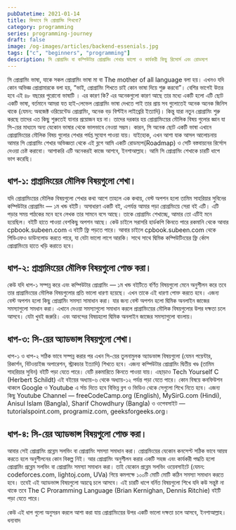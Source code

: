 ```yaml
---
pubDatetime: 2021-01-14
title: কিভাবে সি প্রোগ্রামিং শিখবো?
category: programming
series: programming-journey
draft: false
image: /og-images/articles/backend-essenials.jpg
tags: ["c", "beginners", "programming"]
description: সি প্রোগ্রামিং বা কম্পিউটার প্রোগ্রামিং শেখার ভালো ও কার্যকরী কিছু রিসোর্স এবং রোডম্যপ
---
```


সি প্রোগ্রামিং ভাষা, যাকে সকল প্রোগ্রামিং ভাষা মা বা The mother of all language বলা হয়। এখনও যদি কোন অভিজ্ঞ প্রোগ্রামারকে বলা হয়, “ভাই, প্রোগ্রামিং শিখতে চাই কোন ভাষা দিয়ে শুরু করবো”। বেশির ভাগেই উত্তর হবে এই ৪৮ বছরের পুরোনো ভাষাটি । এর কারণ কি?
এর অনেকগুলো কারণ আছে তার মধ্যে একটি হলো এটি ছোট একটি ভাষা, বর্তমানে আমরা যত হাই-লেভেল প্রোগ্রামিং ভাষা দেখতে পাই তার প্রায় সব গুলোতেই অনেক অনেক জিনিস থাকে (যেমন: অবজেক্ট ওরিয়েন্টেড প্রোগ্রামিং, অনেক বড় বিল্টইন লাইব্রেরি ইত্যাদি)। কিন্তু যারা নতুন প্রোগ্রামিং শুরু করছে তাদের এত কিছু শুরুতেই যানার প্রয়োজন হয় না। তাদের দরকার হয় প্রোগ্রামিংয়ের মৌলিক বিষয় গুলোর জ্ঞান যা সি-য়ের মাধ্যমে অন্য যেকোন ভাষার থেকে ভালভাবে নেওয়া সম্ভম। কারন, সি অনেক ছোট একটি ভাষা এখানে প্রোগ্রামিংয়ের মৌলিক বিষয় গুলোর শেখার পর্যপ্ত সুযোগ পাওয়া যায়।
যাইহোক, এখন আশা যাক আসল আলোচনায় আমার সি প্রোগ্রামিং শেখার অভিজ্ঞতা থেকে এই ব্লগে আমি একটি রোডম্যপ(Roadmap) ও সেটি বস্তবায়নের রির্সোস দেওয়া চেষ্ট করাবো। আশাকরি এটি অনেকরই কাজে আশবে, ইনশাআল্লাহ। আমি সি প্রোগ্রামিং শেখাকে চারটি ধাপে ভাগ করেছি।

## ধাপ-১: প্রাগ্রামিংয়ের মৌলিক বিষয়গুলো শেখা।

যদি প্রোগ্রামিংয়ের মৌলিক বিষয়গুলো শেখার কথা আশে তাহলে এক কথায়, বেস্ট অপশন হলো তামিম সাহরিয়ার সুবিনের কম্পিউটার প্রোগ্রামিং — ১ম খন্ড বইটি। অসাধারণ একটি বই, এপর্যন্ত আমার পড়া প্রোগ্রমিংয়ে সেরা বই এটি। এটি পড়ার সময় পাঠকের মনে হবে লেখক তার সামনে বসে আছে। তাকে প্রোগ্রামিং শেখাচ্ছে, আমার তো এটিই মনে হয়েছিল। বইটি হাতে পাওয়া বেশকিছু অপশন আছে। কেউ চাইলে সরাসরি হার্ডকপি কিনতে পারে রকমানি থেকে আবার cpbook.subeen.com এ বইটি ফ্রি পড়তে পারে। আবার চাইলে cpbook.subeen.com থেকে পিডিএফও ডাউনলোড করতে পারে, যা যেটা ভালো লাগে আরকি। সাথে সাথে দ্বিমিক কম্পিউটিংয়ের ফ্রি র্কোস প্রোগ্রামিংয়ে হাতে খড়ি করাতে হবে।

## ধাপ-২: প্রাগ্রামিংয়ের মৌলিক বিষয়গুলো পোক্ত করা।

কেউ যদি ধাপ-১ সম্পন্ন করে এবং কম্পিউটার প্রোগ্রামিং — ১ম খন্ড বইটিতে বর্ণিত বিষয়গুলো মেনে অনুশীলন করে তবে তার প্রাগ্রামিংয়ের মৌলিক বিষয়গুলোর প্রতি ভালো ধারণা হয়েছে। এখন তাকে এই ধারণা পোক্ত করতে হবে। এজন্য বেস্ট অপশন হলো কিছু প্রোগ্রামিং সমস্যা সামাধান করা। যার জন্য বেস্ট অপশন হলো দ্বিমিক অনলাইন জাজের সমস্যাগুলো সমধান করা। এখানে দেওয়া সমস্যাগুলো সমাধান করলে প্রাগ্রামিংয়ের মৌলিক বিষয়গুলোর উপর দক্ষতা চলে আসবে। যেটা খুবই জরুরি। এবং আনন্দের বিষয়হলো দ্বিমিক অনলাইন জাজের সমস্যাগুলো বাংলায়।

## ধাপ-৩: সি-য়ের অ্যাডভান্স বিষয়গুলো শেখা।

ধাপ-১ ও ধাপ-২ সঠিক ভাবে সম্পন্ন করার পর এখন সি-য়ের তুলনামুলক অ্যাডভান্স বিষয়গুলো (যেমন পয়েন্টার, রিকার্শন, বিটওয়াইজ অপারেশন, স্ট্রাকচার ইত্যাদি) শিখতে হবে। এজন্য কম্পিউটার প্রোগ্রামিং দ্বিতীয় খণ্ড (তামিম শাহরিয়ার সুবিন) বইটি পড়া যেতে পারে। যেটি রকমারিতে কিনতে পাওয়া যায়। এছাড়াও Tech Yourself C (Herbert Schildt) এই বইয়ের অধ্যায়-৬ থেকে অধ্যায়-১২ পর্যন্ত পড়া যেতে পারে। কোন বিষয়ে কনফিউশন থাকলে Google ও Youtube এ র্সাচ দিতে হবে বিভিন্ন ব্লগ ও ভিডিও থেকে সেগুলো শিখে নিতে হবে। এজন্য কিছু Youtube Channel — freeCodeCamp.org (English), MySirG.com (Hindi), Anisul Islam (Bangla), Sharif Chowdhury (Bangla) ও ওপেবসাইট — tutorialspoint.com, programiz.com, geeksforgeeks.org।

## ধাপ-৪: সি-য়ের অ্যাডভান্স বিষয়গুলো পোক্ত করা।

আবার সেই প্রোগ্রামিং প্রব্লেম সলভিং বা প্রোগ্রামিং সমস্যা সমাধান করা। প্রোগ্রমিংয়ের যেকোন কনসেপ্ট সঠিক ভাবে আয়ন্ব করতে হলে অনুশীলনের কোন বিকল্প নিই। আর প্রোগ্রামিং অনুশীলন করার একটি সহজ এবং কার্যকরী পদ্ধতি হলো প্রোগ্রামিং প্রব্লেম সলভিং বা প্রোগ্রামিং সমস্যা সমাধান করা। তাই যেকোন প্রব্লেম সলভিং ওয়েবসাইটে (যেমন: codeforces.com, lightoj.com, UVa) গিয়ে কমপক্ষে ১০০টি মোটি মোটি কঠিন সমস্যা সমাধান করতে হবে। তবেই এই অ্যাডভান্স বিষয়গুলো অয়ত্বে চলে আসবে।
এই চারটি ধাপে বর্নিত বিষয়গুলো শিখে যদি কউ সন্তুষ্ট না থাকে তবে The C Proramming Language (Brian Kernighan, Dennis Ritchie) বইটি পড়া যেতে পারে।

কেউ এই ধাপ গুলো অনুসরন করলে আশা করা যায় প্রোগ্রামিংয়ের উপর একটি ভালো দক্ষতা চলে আসবে, ইনশাআল্লাহ।
ধন্যবাদ
